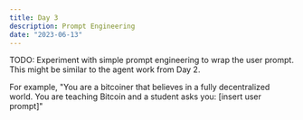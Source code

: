 ```yaml
---
title: Day 3
description: Prompt Engineering
date: "2023-06-13"
---
```


TODO: Experiment with simple prompt engineering to wrap the user prompt. This might be similar to the agent work from Day 2.

For example, "You are a bitcoiner that believes in a fully decentralized world. You are teaching Bitcoin and a student asks you: [insert user prompt]"